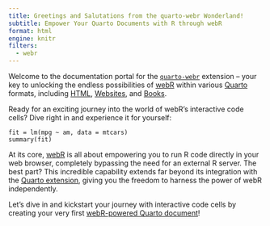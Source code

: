 ```yaml
---
title: Greetings and Salutations from the quarto-webr Wonderland!
subtitle: Empower Your Quarto Documents with R through webR
format: html
engine: knitr
filters:
  - webr
---
```


Welcome to the documentation portal for the [`quarto-webr`](https://github.com/coatless/quarto-webr) extension – your key to unlocking the endless possibilities of [webR](https://docs.r-wasm.org/webr/latest/) within various [Quarto](https://quarto.org/) formats, including [HTML](https://quarto.org/docs/output-formats/html-basics.html), [Websites](https://quarto.org/docs/websites/), and [Books](https://quarto.org/docs/books). 

Ready for an exciting journey into the world of webR's interactive code cells? Dive right in and experience it for yourself:

```webr-r
fit = lm(mpg ~ am, data = mtcars)
summary(fit)
```

At its core, [webR](https://docs.r-wasm.org/webr/latest/) is all about empowering you to run R code directly in your web browser, completely bypassing the need for an external R server. The best part? This incredible capability extends far beyond its integration with the [Quarto extension](https://github.com/coatless/quarto-webr), giving you the freedom to harness the power of webR independently.

Let's dive in and kickstart your journey with interactive code cells by creating your very first [webR-powered Quarto document](webr-first-steps.qmd)!
